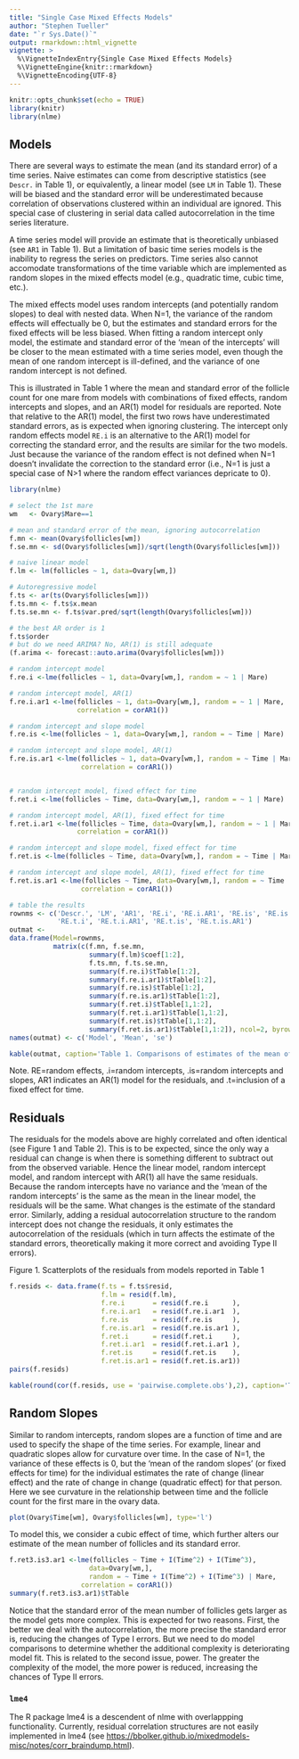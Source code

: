 ```yaml
---
title: "Single Case Mixed Effects Models"
author: "Stephen Tueller"
date: "`r Sys.Date()`"
output: rmarkdown::html_vignette
vignette: >
  %\VignetteIndexEntry{Single Case Mixed Effects Models}
  %\VignetteEngine{knitr::rmarkdown}
  %\VignetteEncoding{UTF-8}
---
```


```r
knitr::opts_chunk$set(echo = TRUE)
library(knitr)
library(nlme)
```

## Models

There are several ways to estimate the mean (and its standard error) of a time series. Naive estimates can come from descriptive statistics (see `Descr.` in Table 1), or equivalently, a linear model (see `LM` in Table 1). These will be biased and the standard error will be underestimated because correlation of observations clustered within an individual are ignored. This special case of clustering in serial data called autocorrelation in the time series literature.

A time series model will provide an estimate that is theoretically unbiased (see `AR1` in Table 1). But a limitation of basic time series models is the inability to regress the series on predictors. Time series also cannot accomodate transformations of the time variable which are implemented as random slopes in the mixed effects model (e.g., quadratic time, cubic time, etc.).

The mixed effects model uses random intercepts (and potentially random slopes) to deal with nested data. When N=1, the variance of the random effects will effectually be 0, but the estimates and standard errors for the fixed effects will be less biased. When fitting a random intercept only model, the estimate and standard error of the 'mean of the intercepts' will be closer to the mean estimated with a time series model, even though the mean of one random intercept is ill-defined, and the variance of one random intercept is not defined.

This is illustrated in Table 1 where the mean and standard error of the follicle count for one mare from models with combinations of fixed effects, random intercepts and slopes, and an AR(1) model for residuals are reported. Note that relative to the AR(1) model, the first two rows have underestimated standard errors, as is expected when ignoring clustering. The intercept only random effects model `RE.i` is an alternative to the AR(1) model for correcting the standard error, and the results are similar for the two models. Just because the variance of the random effect is not defined when N=1 doesn't invalidate the correction to the standard error (i.e., N=1 is just a special case of N>1 where the random effect variances depricate to 0).  

```r
library(nlme)

# select the 1st mare
wm   <- Ovary$Mare==1

# mean and standard error of the mean, ignoring autocorrelation
f.mn <- mean(Ovary$follicles[wm])
f.se.mn <- sd(Ovary$follicles[wm])/sqrt(length(Ovary$follicles[wm]))

# naive linear model
f.lm <- lm(follicles ~ 1, data=Ovary[wm,])

# Autoregressive model
f.ts <- ar(ts(Ovary$follicles[wm]))
f.ts.mn <- f.ts$x.mean
f.ts.se.mn <- f.ts$var.pred/sqrt(length(Ovary$follicles[wm]))

# the best AR order is 1
f.ts$order
# but do we need ARIMA? No, AR(1) is still adequate
(f.arima <- forecast::auto.arima(Ovary$follicles[wm]))

# random intercept model
f.re.i <-lme(follicles ~ 1, data=Ovary[wm,], random = ~ 1 | Mare)

# random intercept model, AR(1)
f.re.i.ar1 <-lme(follicles ~ 1, data=Ovary[wm,], random = ~ 1 | Mare,
                 correlation = corAR1())

# random intercept and slope model
f.re.is <-lme(follicles ~ 1, data=Ovary[wm,], random = ~ Time | Mare)

# random intercept and slope model, AR(1)
f.re.is.ar1 <-lme(follicles ~ 1, data=Ovary[wm,], random = ~ Time | Mare,
                  correlation = corAR1())


# random intercept model, fixed effect for time
f.ret.i <-lme(follicles ~ Time, data=Ovary[wm,], random = ~ 1 | Mare)

# random intercept model, AR(1), fixed effect for time
f.ret.i.ar1 <-lme(follicles ~ Time, data=Ovary[wm,], random = ~ 1 | Mare,
                 correlation = corAR1())

# random intercept and slope model, fixed effect for time
f.ret.is <-lme(follicles ~ Time, data=Ovary[wm,], random = ~ Time | Mare)

# random intercept and slope model, AR(1), fixed effect for time
f.ret.is.ar1 <-lme(follicles ~ Time, data=Ovary[wm,], random = ~ Time | Mare,
                  correlation = corAR1())

# table the results
rownms <- c('Descr.', 'LM', 'AR1', 'RE.i', 'RE.i.AR1', 'RE.is', 'RE.is.AR',
            'RE.t.i', 'RE.t.i.AR1', 'RE.t.is', 'RE.t.is.AR1')
outmat <- 
data.frame(Model=rownms,
           matrix(c(f.mn, f.se.mn,
                    summary(f.lm)$coef[1:2],
                    f.ts.mn, f.ts.se.mn,
                    summary(f.re.i)$tTable[1:2],
                    summary(f.re.i.ar1)$tTable[1:2],
                    summary(f.re.is)$tTable[1:2],
                    summary(f.re.is.ar1)$tTable[1:2],
                    summary(f.ret.i)$tTable[1,1:2],
                    summary(f.ret.i.ar1)$tTable[1,1:2],
                    summary(f.ret.is)$tTable[1,1:2],
                    summary(f.ret.is.ar1)$tTable[1,1:2]), ncol=2, byrow=TRUE))
names(outmat) <- c('Model', 'Mean', 'se')

```

```r
kable(outmat, caption='Table 1. Comparisons of estimates of the mean of a time series')
```

Note. RE=random effects, .i=random intercepts, .is=random intercepts and slopes, AR1 indicates an AR(1) model for the residuals, and .t=inclusion of a fixed effect for time.

\newpage 

## Residuals

The residuals for the models above are highly correlated and often identical (see Figure 1 and Table 2). This is to be expected, since the only way a residual can change is when there is something different to subtract out from the observed variable. Hence the linear model, random intercept model, and random intercept with AR(1) all have the same residuals. Because the random intercepts have no variance and the 'mean of the random intercepts' is the same as the mean in the linear model, the residuals will be the same. What changes is the estimate of the standard error. Similarly, adding a residual autocorrelation structure to the random intercept does not change the residuals, it only estimates the autocorrelation of the residuals (which in turn affects the estimate of the standard errors, theoretically making it more correct and avoiding Type II errors).

Figure 1. Scatterplots of the residuals from models reported in Table 1

```r
f.resids <- data.frame(f.ts = f.ts$resid,
                       f.lm = resid(f.lm),
                       f.re.i       = resid(f.re.i      ),
                       f.re.i.ar1   = resid(f.re.i.ar1  ),
                       f.re.is      = resid(f.re.is     ),
                       f.re.is.ar1  = resid(f.re.is.ar1 ),
                       f.ret.i      = resid(f.ret.i     ),
                       f.ret.i.ar1  = resid(f.ret.i.ar1 ),
                       f.ret.is     = resid(f.ret.is    ),
                       f.ret.is.ar1 = resid(f.ret.is.ar1))
pairs(f.resids)
```

\newpage 

```r
kable(round(cor(f.resids, use = 'pairwise.complete.obs'),2), caption='Table 2. Correlations of residuals from the models in Table 1')
```


## Random Slopes

Similar to random intercepts, random slopes are a function of time and are used to specify the shape of the time series. For example, linear and quadratic slopes allow for curvature over time. In the case of N=1, the variance of these effects is 0, but the 'mean of the random slopes' (or fixed effects for time) for the individual estimates the rate of change (linear effect) and the rate of change in change (quadratic effect) for that person. Here we see curvature in the relationship between time and the follicle count for the first mare in the ovary data.

```r
plot(Ovary$Time[wm], Ovary$follicles[wm], type='l')
```

\newpage 

To model this, we consider a cubic effect of time, which further alters our estimate of the mean number of follicles and its standard error.

```r
f.ret3.is3.ar1 <-lme(follicles ~ Time + I(Time^2) + I(Time^3), 
                    data=Ovary[wm,], 
                    random = ~ Time + I(Time^2) + I(Time^3) | Mare,
                  correlation = corAR1())
summary(f.ret3.is3.ar1)$tTable
```

Notice that the standard error of the mean number of follicles gets larger as the model gets more complex. This is expected for two reasons. First, the better we deal with the autocorrelation, the more precise the standard error is, reducing the changes of Type I errors. But we need to do model comparisons to determine whether the additional complexity is deteriorating model fit. This is related to the second issue, power. The greater the complexity of the model, the more power is reduced, increasing the chances of Type II errors.

### `lme4`

The R package lme4 is a descendent of nlme with overlappping functionality. Currently, residual correlation structures are not easily implemented in lme4 (see [https://bbolker.github.io/mixedmodels-misc/notes/corr_braindump.html](https://bbolker.github.io/mixedmodels-misc/notes/corr_braindump.html)). 

<!-- 
As a simple example of model selection -- commented out for now, the cubic random effects improve fit according to LRT but not AIC/BIC

```r
# random slopes do not improve model fit beyond random intercepts
anova(f.re.i, f.re.is)
# 
f.ret3.is.ar1 <-lme(follicles ~ Time + I(Time^2) + I(Time^3), 
                    data=Ovary[wm,], 
                    random = ~ 1 | Mare,
                  correlation = corAR1())
anova(f.ret3.is.ar1, f.ret3.is3.ar1 )
```
--> 




